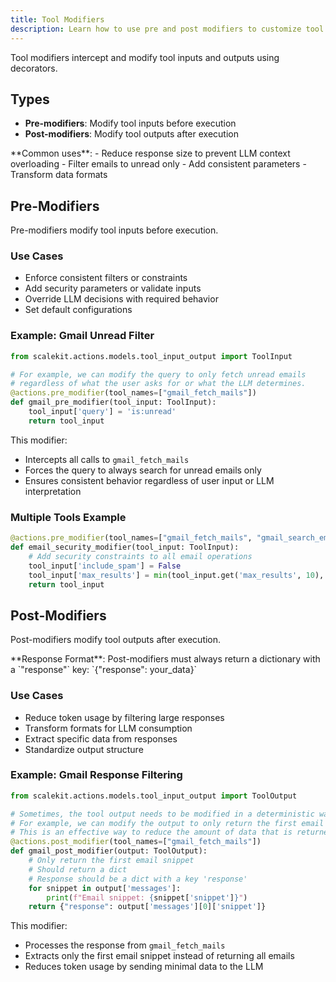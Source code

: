 ```yaml
---
title: Tool Modifiers
description: Learn how to use pre and post modifiers to customize tool behavior, enforce deterministic workflows, and optimize token usage in Agent Actions.
---
```



Tool modifiers intercept and modify tool inputs and outputs using decorators.

## Types

- **Pre-modifiers**: Modify tool inputs before execution
- **Post-modifiers**: Modify tool outputs after execution

<Aside type="tip">
  **Common uses**:
  - Reduce response size to prevent LLM context overloading
  - Filter emails to unread only
  - Add consistent parameters
  - Transform data formats
</Aside>

## Pre-Modifiers

Pre-modifiers modify tool inputs before execution.

### Use Cases

- Enforce consistent filters or constraints
- Add security parameters or validate inputs
- Override LLM decisions with required behavior
- Set default configurations

### Example: Gmail Unread Filter

```python
from scalekit.actions.models.tool_input_output import ToolInput

# For example, we can modify the query to only fetch unread emails
# regardless of what the user asks for or what the LLM determines.
@actions.pre_modifier(tool_names=["gmail_fetch_mails"])
def gmail_pre_modifier(tool_input: ToolInput):
    tool_input['query'] = 'is:unread'
    return tool_input
```

This modifier:
- Intercepts all calls to `gmail_fetch_mails`
- Forces the query to always search for unread emails only
- Ensures consistent behavior regardless of user input or LLM interpretation

### Multiple Tools Example

```python
@actions.pre_modifier(tool_names=["gmail_fetch_mails", "gmail_search_emails"])
def email_security_modifier(tool_input: ToolInput):
    # Add security constraints to all email operations
    tool_input['include_spam'] = False
    tool_input['max_results'] = min(tool_input.get('max_results', 10), 50)
    return tool_input
```

## Post-Modifiers

Post-modifiers modify tool outputs after execution.

<Aside type="note">
  **Response Format**: Post-modifiers must always return a dictionary with a `"response"` key: `{"response": your_data}`
</Aside>

### Use Cases

- Reduce token usage by filtering large responses
- Transform formats for LLM consumption
- Extract specific data from responses
- Standardize output structure

### Example: Gmail Response Filtering

```python
from scalekit.actions.models.tool_input_output import ToolOutput

# Sometimes, the tool output needs to be modified in a deterministic way after the tool is executed.
# For example, we can modify the output to only return the first email snippet regardless of what the tool returns.
# This is an effective way to reduce the amount of data that is returned to the LLM to save on tokens.
@actions.post_modifier(tool_names=["gmail_fetch_mails"])
def gmail_post_modifier(output: ToolOutput):
    # Only return the first email snippet
    # Should return a dict
    # Response should be a dict with a key 'response'
    for snippet in output['messages']:
        print(f"Email snippet: {snippet['snippet']}")
    return {"response": output['messages'][0]['snippet']}
```

This modifier:
- Processes the response from `gmail_fetch_mails`
- Extracts only the first email snippet instead of returning all emails
- Reduces token usage by sending minimal data to the LLM

